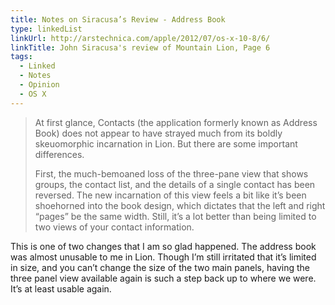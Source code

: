 ```yaml
---
title: Notes on Siracusa’s Review - Address Book
type: linkedList
linkUrl: http://arstechnica.com/apple/2012/07/os-x-10-8/6/
linkTitle: John Siracusa's review of Mountain Lion, Page 6
tags:
  - Linked
  - Notes
  - Opinion
  - OS X
---
```


> At first glance, Contacts (the application formerly known as Address Book) does not appear to have strayed much from its boldly skeuomorphic incarnation in Lion. But there are some important differences.
>
> First, the much-bemoaned loss of the three-pane view that shows groups, the contact list, and the details of a single contact has been reversed. The new incarnation of this view feels a bit like it’s been shoehorned into the book design, which dictates that the left and right “pages” be the same width. Still, it’s a lot better than being limited to two views of your contact information.

This is one of two changes that I am so glad happened. The address book was almost unusable to me in Lion. Though I’m still irritated that it’s limited in size, and you can’t change the size of the two main panels, having the three panel view available again is such a step back up to where we were. It’s at least usable again.
